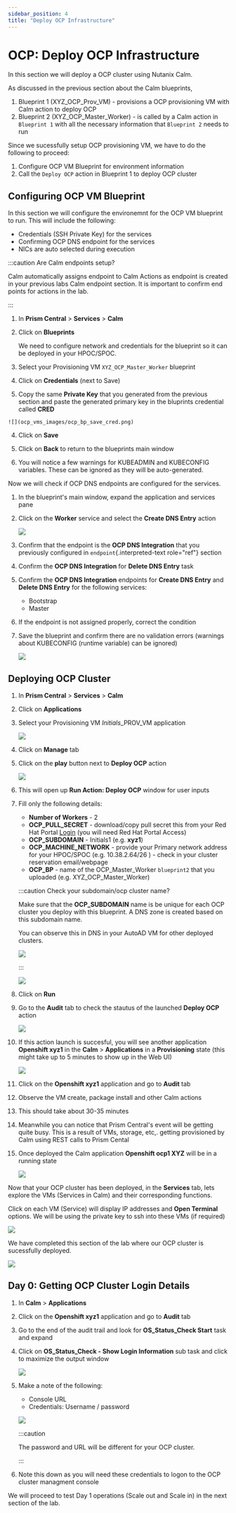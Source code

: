 ```yaml
---
sidebar_position: 4
title: "Deploy OCP Infrastructure"
---
```


# OCP: Deploy OCP Infrastructure

In this section we will deploy a OCP cluster using Nutanix Calm.

As discussed in the previous section about the Calm blueprints,

1.  Blueprint 1 (XYZ_OCP_Prov_VM) - provisions a OCP provisioning VM with Calm action to deploy OCP
2.  Blueprint 2 (XYZ_OCP_Master_Worker) - is called by a Calm action in `Blueprint 1` with all the necessary information that `Blueprint 2` needs to run

Since we sucessfully setup OCP provisioning VM, we have to do the following to proceed:

1.  Configure OCP VM Blueprint for environment information
2.  Call the `Deploy OCP` action in Blueprint 1 to deploy OCP cluster

## Configuring OCP VM Blueprint

In this section we will configure the environemnt for the OCP VM blueprint to run. This will include the following:

-   Credentials (SSH Private Key) for the services
-   Confirming OCP DNS endpoint for the services
-   NICs are auto selected during execution

:::caution Are Calm endpoints setup?

Calm automatically assigns endpoint to Calm Actions as endpoint is created in your previous labs Calm endpoint section. It is important to confirm end points for actions in the lab.

:::

1.  In **Prism Central** > **Services** > **Calm**

2.  Click on **Blueprints**

    We need to configure network and credentials for the blueprint so it can be deployed in your HPOC/SPOC.

1.  Select your Provisioning VM `XYZ_OCP_Master_Worker` blueprint

2.  Click on **Credentials** (next to Save)

 3.  Copy the same **Private Key** that you generated from the previous section and paste the generated primary key in the bluprints credential called **CRED**

    ![](ocp_vms_images/ocp_bp_save_cred.png)

4.  Click on **Save**

5.  Click on **Back** to return to the blueprints main window

6.  You will notice a few warnings for KUBEADMIN and KUBECONFIG
    variables. These can be ignored as they will be auto-generated.

Now we will check if OCP DNS endpoints are configured for the services.

1.  In the blueprint's main window, expand the application and services pane

2.  Click on the **Worker** service and select the **Create DNS Entry**
    action

    ![](ocp_vms_images/ocp_service_ep_confirm.png)

3.  Confirm that the endpoint is the **OCP DNS Integration** that you
    previously configured in `endpoint`{.interpreted-text role="ref"}
    section

4.  Confirm the **OCP DNS Integration** for **Delete DNS Entry** task

5.  Confirm the **OCP DNS Integration** endpoints for **Create DNS Entry** and **Delete DNS Entry** for the following services:

    -   Bootstrap
    -   Master

6.  If the endpoint is not assigned properly, correct the condition

7.  Save the blueprint and confirm there are no validation errors
    (warnings about KUBECONFIG (runtime variable) can be ignored)

    ![](ocp_vms_images/ocp_bp_save_validation.png)

## Deploying OCP Cluster

1.  In **Prism Central** > **Services** > **Calm**

2.  Click on **Applications**

3.  Select your Provisioning VM *Initials*_PROV_VM application

    ![](ocp_vms_images/prov_vm_app.png)

4.  Click on **Manage** tab

5.  Click on the **play** button next to **Deploy OCP** action

    ![](ocp_vms_images/ocp_deployocp_action.png)

6.  This will open up **Run Action: Deploy OCP** window for user inputs

7.  Fill only the following details:

    -   **Number of Workers** - 2
    -   **OCP_PULL_SECRET** - download/copy pull secret this from your Red Hat Portal [Login](https://console.redhat.com/openshift/install/pull-secret) (you will need Red Hat Portal Access)
    -   **OCP_SUBDOMAIN** - Initials1 (e.g. **xyz1**)
    -   **OCP_MACHINE_NETWORK** - provide your Primary network address for your HPOC/SPOC (e.g. 10.38.2.64/26 ) - check in your cluster reservation email/webpage
    -   **OCP_BP** - name of the OCP_Master_Worker `blueprint2` that you
        uploaded (e.g. XYZ_OCP_Master_Worker)

    :::caution Check your subdomain/ocp cluster name?
   
    Make sure that the **OCP_SUBDOMAIN** name is be unique for each OCP cluster you deploy with this blueprint. A DNS zone is created based on this subdomain name.

    You can observe this in DNS in your AutoAD VM for other deployed clusters.

    ![](ocp_vms_images/ocp_xyz1_cluster_dns.png)

    :::

    ![](ocp_vms_images/ocp_deploy_task_runtime_variables.png)

8.  Click on **Run**

9.  Go to the **Audit** tab to check the stautus of the launched **Deploy OCP** action

    ![](ocp_vms_images/ocp_deploy_audit.png)

10. If this action launch is succesful, you will see another application
    **Openshift xyz1** in the **Calm** > **Applications** in a **Provisioning** state (this might take up to 5 minutes to show up in the Web UI)

    ![](ocp_vms_images/ocp_app_provisioning.png)

11. Click on the **Openshift xyz1** application and go to **Audit** tab

12. Observe the VM create, package install and other Calm actions

13. This should take about 30-35 minutes

14. Meanwhile you can notice that Prism Central\'s event will be getting
    quite busy. This is a result of VMs, storage, etc,. getting
    provisioned by Calm using REST calls to Prism Cental

15. Once deployed the Calm application **Openshift ocp1 XYZ** will be in
    a running state

    ![](ocp_vms_images/ocp_prov_vm_audit.png)

Now that your OCP cluster has been deployed, in the **Services** tab, lets explore the VMs (Services in Calm) and their corresponding functions.

Click on each VM (Service) will display IP addresses and **Open Terminal** options. We will be using the private key to ssh into these VMs (if required)

![](ocp_vms_images/ocp_deployed_vms.png)

We have completed this section of the lab where our OCP cluster is sucessfully deployed.

![](ocp_vms_images/ocp_vm_complete.png)

## Day 0: Getting OCP Cluster Login Details

1.  In **Calm** > **Applications**

2.  Click on the **Openshift xyz1** application and go to **Audit** tab

3.  Go to the end of the audit trail and look for **OS_Status_Check
    Start** task and expand

4.  Click on **OS_Status_Check - Show Login Information** sub task and
    click to maximize the output window

    ![](ocp_vms_images/ocp_os_status_check.png)

5.  Make a note of the following:

    -   Console URL
    -   Credentials: Username / password

    ![](ocp_vms_images/ocp_console_cred.png)

    :::caution

    The password and URL will be different for your OCP cluster.

    :::

6.  Note this down as you will need these credentials to logon to the OCP cluster managment console

We will proceed to test Day 1 operations (Scale out and Scale in) in the next section of the lab.

